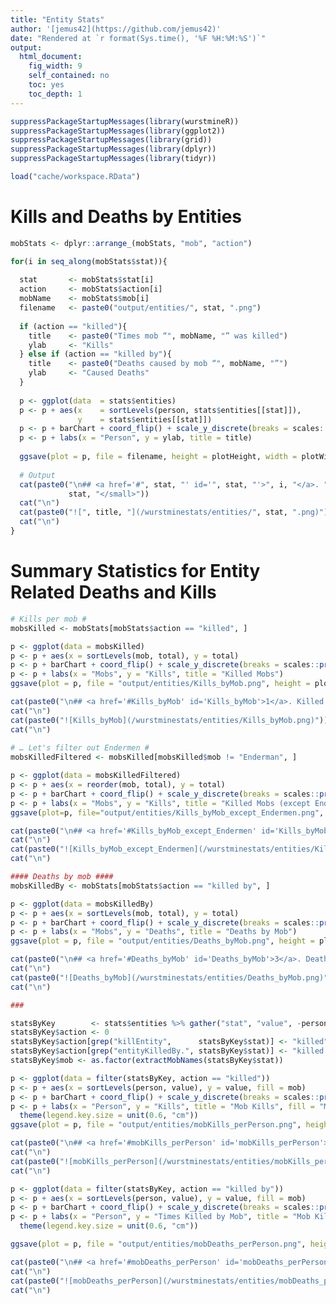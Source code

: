 ```yaml
---
title: "Entity Stats"
author: '[jemus42](https://github.com/jemus42)'
date: "Rendered at `r format(Sys.time(), '%F %H:%M:%S')`"
output: 
  html_document:
    fig_width: 9
    self_contained: no
    toc: yes
    toc_depth: 1
---
```


```r
suppressPackageStartupMessages(library(wurstmineR))
suppressPackageStartupMessages(library(ggplot2))
suppressPackageStartupMessages(library(grid))
suppressPackageStartupMessages(library(dplyr))
suppressPackageStartupMessages(library(tidyr))

load("cache/workspace.RData")
```

# Kills and Deaths by Entities

```r
mobStats <- dplyr::arrange_(mobStats, "mob", "action")

for(i in seq_along(mobStats$stat)){
  
  stat       <- mobStats$stat[i]
  action     <- mobStats$action[i]
  mobName    <- mobStats$mob[i]
  filename   <- paste0("output/entities/", stat, ".png")
  
  if (action == "killed"){
    title    <- paste0("Times mob “", mobName, "” was killed")
    ylab     <- "Kills"
  } else if (action == "killed by"){
    title    <- paste0("Deaths caused by mob “", mobName, "”")
    ylab     <- "Caused Deaths"
  }
  
  p <- ggplot(data  = stats$entities)
  p <- p + aes(x    = sortLevels(person, stats$entities[[stat]]), 
               y    = stats$entities[[stat]])
  p <- p + barChart + coord_flip() + scale_y_discrete(breaks = scales::pretty_breaks())
  p <- p + labs(x = "Person", y = ylab, title = title)
  
  ggsave(plot = p, file = filename, height = plotHeight, width = plotWidth)
  
  # Output
  cat(paste0("\n## <a href='#", stat, "' id='", stat, "'>", i, "</a>. ", title, " <small>",
             stat, "</small>"))
  cat("\n")
  cat(paste0("![", title, "](/wurstminestats/entities/", stat, ".png)"))
  cat("\n")
}

```

# Summary Statistics for Entity Related Deaths and Kills

```r
# Kills per mob #
mobsKilled <- mobStats[mobStats$action == "killed", ]

p <- ggplot(data = mobsKilled)
p <- p + aes(x = sortLevels(mob, total), y = total)
p <- p + barChart + coord_flip() + scale_y_discrete(breaks = scales::pretty_breaks())
p <- p + labs(x = "Mobs", y = "Kills", title = "Killed Mobs")
ggsave(plot = p, file = "output/entities/Kills_byMob.png", height = plotHeight, width = plotWidth)

cat(paste0("\n## <a href='#Kills_byMob' id='Kills_byMob'>1</a>. Killed Mobs"))
cat("\n")
cat(paste0("![Kills_byMob](/wurstminestats/entities/Kills_byMob.png)"))
cat("\n")
  
# … Let's filter out Endermen #
mobsKilledFiltered <- mobsKilled[mobsKilled$mob != "Enderman", ]

p <- ggplot(data = mobsKilledFiltered) 
p <- p + aes(x = reorder(mob, total), y = total)
p <- p + barChart + coord_flip() + scale_y_discrete(breaks = scales::pretty_breaks())
p <- p + labs(x = "Mobs", y = "Kills", title = "Killed Mobs (except Endermen)")
ggsave(plot=p, file="output/entities/Kills_byMob_except_Endermen.png", height=plotHeight, width=plotWidth)

cat(paste0("\n## <a href='#Kills_byMob_except_Endermen' id='Kills_byMob_except_Endermen'>2</a>. Killed Mobs (except Endermen)"))
cat("\n")
cat(paste0("![Kills_byMob_except_Endermen](/wurstminestats/entities/Kills_byMob_except_Endermen.png)"))
cat("\n")

#### Deaths by mob ####
mobsKilledBy <- mobStats[mobStats$action == "killed by", ]

p <- ggplot(data = mobsKilledBy) 
p <- p + aes(x = sortLevels(mob, total), y = total)
p <- p + barChart + coord_flip() + scale_y_discrete(breaks = scales::pretty_breaks())
p <- p + labs(x = "Mobs", y = "Deaths", title = "Deaths by Mob")
ggsave(plot = p, file = "output/entities/Deaths_byMob.png", height = plotHeight, width = plotWidth)

cat(paste0("\n## <a href='#Deaths_byMob' id='Deaths_byMob'>3</a>. Deaths by Mob"))
cat("\n")
cat(paste0("![Deaths_byMob](/wurstminestats/entities/Deaths_byMob.png)"))
cat("\n")

### 

statsByKey        <- stats$entities %>% gather("stat", "value", -person)
statsByKey$action <- 0
statsByKey$action[grep("killEntity",      statsByKey$stat)] <- "killed"
statsByKey$action[grep("entityKilledBy.", statsByKey$stat)] <- "killed by"
statsByKey$mob <- as.factor(extractMobNames(statsByKey$stat))

p <- ggplot(data = filter(statsByKey, action == "killed")) 
p <- p + aes(x = sortLevels(person, value), y = value, fill = mob)
p <- p + barChart + coord_flip() + scale_y_discrete(breaks = scales::pretty_breaks())
p <- p + labs(x = "Person", y = "Kills", title = "Mob Kills", fill = "Mob") +
  theme(legend.key.size = unit(0.6, "cm"))
ggsave(plot = p, file = "output/entities/mobKills_perPerson.png", height = plotHeight, width = plotWidth * 1.5)

cat(paste0("\n## <a href='#mobKills_perPerson' id='mobKills_perPerson'>4</a>. Mob Kills per Person"))
cat("\n")
cat(paste0("![mobKills_perPerson](/wurstminestats/entities/mobKills_perPerson.png)"))
cat("\n")

p <- ggplot(data = filter(statsByKey, action == "killed by")) 
p <- p + aes(x = sortLevels(person, value), y = value, fill = mob)
p <- p + barChart + coord_flip() + scale_y_discrete(breaks = scales::pretty_breaks())
p <- p + labs(x = "Person", y = "Times Killed by Mob", title = "Mob Kills", fill = "Mob") +
  theme(legend.key.size = unit(0.6, "cm"))

ggsave(plot = p, file = "output/entities/mobDeaths_perPerson.png", height = plotHeight, width = plotWidth * 1.5)

cat(paste0("\n## <a href='#mobDeaths_perPerson' id='mobDeaths_perPerson'>5</a>. Deaths by Mob per Person"))
cat("\n")
cat(paste0("![mobDeaths_perPerson](/wurstminestats/entities/mobDeaths_perPerson.png)"))
cat("\n")
```


